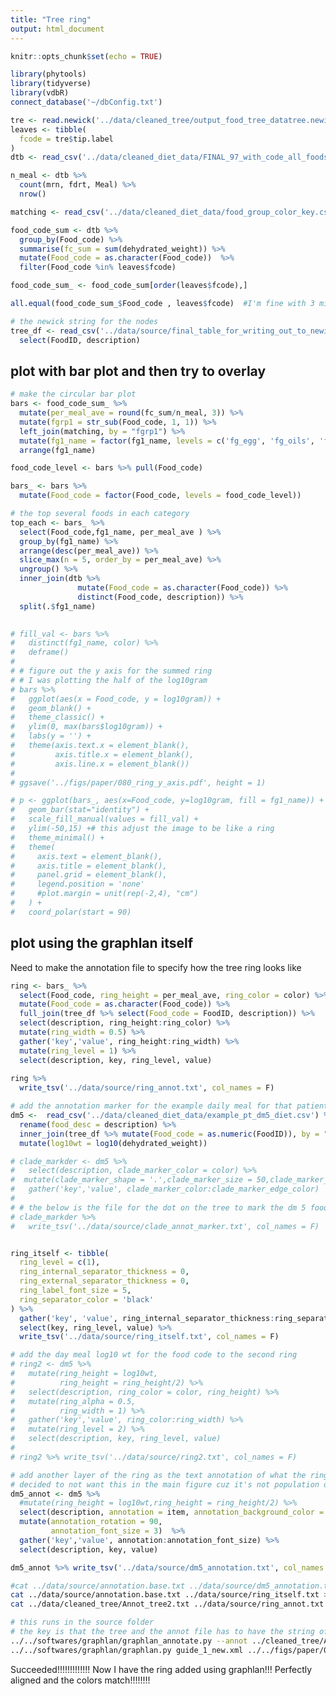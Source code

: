 ```yaml
---
title: "Tree ring"
output: html_document
---
```


```r
knitr::opts_chunk$set(echo = TRUE)
```

```r
library(phytools)
library(tidyverse)
library(vdbR)
connect_database('~/dbConfig.txt')
```

```r
tre <- read.newick('../data/cleaned_tree/output_food_tree_datatree.newick')
leaves <- tibble(
  fcode = tre$tip.label
)
dtb <- read_csv('../data/cleaned_diet_data/FINAL_97_with_code_all_foods_drt_with_EN_finalized.csv')

n_meal <- dtb %>% 
  count(mrn, fdrt, Meal) %>% 
  nrow()

matching <- read_csv('../data/cleaned_diet_data/food_group_color_key.csv', col_types = 'ccc')

food_code_sum <- dtb %>% 
  group_by(Food_code) %>% 
  summarise(fc_sum = sum(dehydrated_weight)) %>% 
  mutate(Food_code = as.character(Food_code))  %>% 
  filter(Food_code %in% leaves$fcode)

food_code_sum_ <- food_code_sum[order(leaves$fcode),]

all.equal(food_code_sum_$Food_code , leaves$fcode)  #I'm fine with 3 mismatches. they are very close anyway
```

```r
# the newick string for the nodes
tree_df <- read_csv('../data/source/final_table_for_writing_out_to_newick.csv', col_types = cols(.default = col_character())) %>% 
  select(FoodID, description)
```


## plot with bar plot and then try to overlay

```r
# make the circular bar plot
bars <- food_code_sum_ %>% 
  mutate(per_meal_ave = round(fc_sum/n_meal, 3)) %>% 
  mutate(fgrp1 = str_sub(Food_code, 1, 1)) %>% 
  left_join(matching, by = "fgrp1") %>% 
  mutate(fg1_name = factor(fg1_name, levels = c('fg_egg', 'fg_oils', 'fg_legume', 'fg_fruit', 'fg_sweets', 'fg_milk','fg_meat', 'fg_veggie', 'fg_grain' ))) %>% 
  arrange(fg1_name)

food_code_level <- bars %>% pull(Food_code)

bars_ <- bars %>% 
  mutate(Food_code = factor(Food_code, levels = food_code_level))
```

```r
# the top several foods in each category
top_each <- bars_ %>% 
  select(Food_code,fg1_name, per_meal_ave ) %>% 
  group_by(fg1_name) %>% 
  arrange(desc(per_meal_ave)) %>% 
  slice_max(n = 5, order_by = per_meal_ave) %>% 
  ungroup() %>% 
  inner_join(dtb %>% 
               mutate(Food_code = as.character(Food_code)) %>% 
               distinct(Food_code, description)) %>% 
  split(.$fg1_name)
 
```


```r
# fill_val <- bars %>% 
#   distinct(fg1_name, color) %>% 
#   deframe()
# 
# # figure out the y axis for the summed ring
# # I was plotting the half of the log10gram
# bars %>% 
#   ggplot(aes(x = Food_code, y = log10gram)) +
#   geom_blank() +
#   theme_classic() +
#   ylim(0, max(bars$log10gram)) +
#   labs(y = '') +
#   theme(axis.text.x = element_blank(),
#         axis.title.x = element_blank(),
#         axis.line.x = element_blank())
# 
# ggsave('../figs/paper/080_ring_y_axis.pdf', height = 1)
```
```r
# p <- ggplot(bars_, aes(x=Food_code, y=log10gram, fill = fg1_name)) +  
#   geom_bar(stat="identity") +
#   scale_fill_manual(values = fill_val) +
#   ylim(-50,15) +# this adjust the image to be like a ring
#   theme_minimal() +
#   theme(
#     axis.text = element_blank(),
#     axis.title = element_blank(),
#     panel.grid = element_blank(),
#     legend.position = 'none'
#     #plot.margin = unit(rep(-2,4), "cm")    
#   ) +
#   coord_polar(start = 90)
```

## plot using the graphlan itself
 
Need to make the annotation file to specify how the tree ring looks like

```r
ring <- bars_ %>%  
  select(Food_code, ring_height = per_meal_ave, ring_color = color) %>% 
  mutate(Food_code = as.character(Food_code)) %>% 
  full_join(tree_df %>% select(Food_code = FoodID, description)) %>% 
  select(description, ring_height:ring_color) %>% 
  mutate(ring_width = 0.5) %>% 
  gather('key','value', ring_height:ring_width) %>% 
  mutate(ring_level = 1) %>% 
  select(description, key, ring_level, value) 
  
ring %>% 
  write_tsv('../data/source/ring_annot.txt', col_names = F)
```

```r
# add the annotation marker for the example daily meal for that patient 
dm5 <-  read_csv('../data/cleaned_diet_data/example_pt_dm5_diet.csv') %>% 
  rename(food_desc = description) %>% 
  inner_join(tree_df %>% mutate(Food_code = as.numeric(FoodID)), by = "Food_code") %>% 
  mutate(log10wt = log10(dehydrated_weight))

# clade_markder <- dm5 %>% 
#   select(description, clade_marker_color = color) %>% 
#  mutate(clade_marker_shape = '.',clade_marker_size = 50,clade_marker_edge_color = 'white') %>% 
#   gather('key','value', clade_marker_color:clade_marker_edge_color)
# 
# # the below is the file for the dot on the tree to mark the dm 5 food for that patient.
# clade_markder %>% 
#   write_tsv('../data/source/clade_annot_marker.txt', col_names = F)


ring_itself <- tibble(
  ring_level = c(1),
  ring_internal_separator_thickness = 0,
  ring_external_separator_thickness = 0,
  ring_label_font_size = 5,
  ring_separator_color = 'black'
) %>% 
  gather('key', 'value', ring_internal_separator_thickness:ring_separator_color) %>% 
  select(key, ring_level, value) %>% 
  write_tsv('../data/source/ring_itself.txt', col_names = F)
```

```r
# add the day meal log10 wt for the food code to the second ring
# ring2 <- dm5 %>% 
#   mutate(ring_height = log10wt,
#          ring_height = ring_height/2) %>% 
#   select(description, ring_color = color, ring_height) %>% 
#   mutate(ring_alpha = 0.5,
#          ring_width = 1) %>% 
#   gather('key','value', ring_color:ring_width) %>% 
#   mutate(ring_level = 2) %>% 
#   select(description, key, ring_level, value) 
# 
# ring2 %>% write_tsv('../data/source/ring2.txt', col_names = F)
```

```r
# add another layer of the ring as the text annotation of what the ring 2 food is
# decided to not want this in the main figure cuz it's not population data 
dm5_annot <- dm5 %>% 
  #mutate(ring_height = log10wt,ring_height = ring_height/2) %>% 
  select(description, annotation = item, annotation_background_color = color) %>% 
  mutate(annotation_rotation = 90,
         annotation_font_size = 3)  %>% 
  gather('key','value', annotation:annotation_font_size) %>% 
  select(description, key, value) 

dm5_annot %>% write_tsv('../data/source/dm5_annotation.txt', col_names = F)
```
    
    
```bash
#cat ../data/source/annotation.base.txt ../data/source/dm5_annotation.txt > ../data/cleaned_tree/Annot_tree.txt
cat ../data/source/annotation.base.txt ../data/source/ring_itself.txt > ../data/cleaned_tree/Annot_tree2.txt 
cat ../data/cleaned_tree/Annot_tree2.txt ../data/source/ring_annot.txt > ../data/cleaned_tree/Annot_tree4.txt 
```


```bash
# this runs in the source folder 
# the key is that the tree and the annot file has to have the string of food name as leaves 
../../softwares/graphlan/graphlan_annotate.py --annot ../cleaned_tree/Annot_tree4.txt ../cleaned_tree/output_food_tree_datatree_name.newick  guide_1_new.xml
../../softwares/graphlan/graphlan.py guide_1_new.xml ../../figs/paper/080_food_tree_ring.png --dpi 400 --size 3 --pad 0

```

Succeeded!!!!!!!!!!!!! Now I have the ring added using graphlan!!! Perfectly aligned and the colors match!!!!!!!!